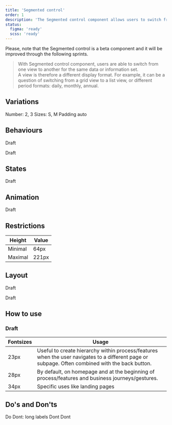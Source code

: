 ```yaml
---
title: 'Segmented control'
order: 1
description: 'The Segmented control component allows users to switch from one view to another for the same data or information set.'
status:
  figma: 'ready'
  scss: 'ready'
---
```


<Highlight theme="warning" title="Work in progress">
    Please, note that the Segmented control is a beta component and it will be improved
  through the following sprints.
</Highlight>

> With Segmented control component, users are able to switch from one view to another for the same data or information set.  
A view is therefore a different display format. For example, it can be a question of switching from a grid view to a list view, or different period formats: daily, monthly, annual.

<!-- Add preview -->

## Variations

Number: 2, 3
Sizes: S, M
Padding auto

## Behaviours

Draft

<!-- Add preview -->

<Highlight theme="tips" title="Good to know">
Draft
</Highlight>

## States

Draft

## Animation

Draft

## Restrictions

| Height           | Value |
| ---------------- | ----- |
| Minimal          | 64px  |
| Maximal          | 221px |

## Layout

Draft

<!-- Add preview -->

<Highlight theme="tips" title="Good to know">
Draft
</Highlight>

## How to use

### Draft

| Fontsizes           | Usage |
| ------------------- | ----- |
| 23px | Useful to create hierarchy within process/features when the user navigates to a different page or subpage. Often combined with the back button. |
| 28px | By default, on homepage and at the beginning of process/features and business journeys/gestures. |
| 34px | Specific uses like landing pages |

## Do's and Don'ts

<HintItem>
  Do
</HintItem>

<HintItem dont>
  Dont: long labels
</HintItem>

<HintItem dont>
  Dont
</HintItem>

<HintItem dont>
  Dont
</HintItem>